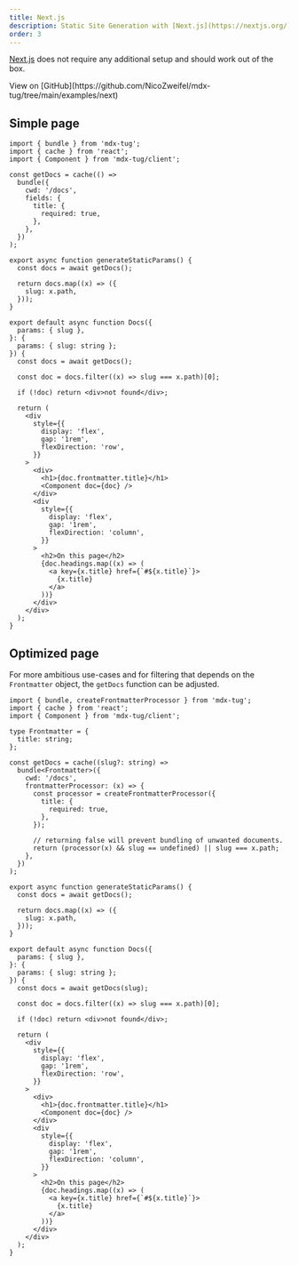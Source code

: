 ```yaml
---
title: Next.js
description: Static Site Generation with [Next.js](https://nextjs.org/)
order: 3
---
```


[Next.js](https://nextjs.org/) does not require any additional setup and should work out of the box.

<Info>
  View on
  [GitHub](https://github.com/NicoZweifel/mdx-tug/tree/main/examples/next)
</Info>

## Simple page

```tsx
import { bundle } from 'mdx-tug';
import { cache } from 'react';
import { Component } from 'mdx-tug/client';

const getDocs = cache(() =>
  bundle({
    cwd: '/docs',
    fields: {
      title: {
        required: true,
      },
    },
  })
);

export async function generateStaticParams() {
  const docs = await getDocs();

  return docs.map((x) => ({
    slug: x.path,
  }));
}

export default async function Docs({
  params: { slug },
}: {
  params: { slug: string };
}) {
  const docs = await getDocs();

  const doc = docs.filter((x) => slug === x.path)[0];

  if (!doc) return <div>not found</div>;

  return (
    <div
      style={{
        display: 'flex',
        gap: '1rem',
        flexDirection: 'row',
      }}
    >
      <div>
        <h1>{doc.frontmatter.title}</h1>
        <Component doc={doc} />
      </div>
      <div
        style={{
          display: 'flex',
          gap: '1rem',
          flexDirection: 'column',
        }}
      >
        <h2>On this page</h2>
        {doc.headings.map((x) => (
          <a key={x.title} href={`#${x.title}`}>
            {x.title}
          </a>
        ))}
      </div>
    </div>
  );
}
```

## Optimized page

For more ambitious use-cases and for filtering that depends on the `Frontmatter` object, the `getDocs` function can be adjusted.

```tsx
import { bundle, createFrontmatterProcessor } from 'mdx-tug';
import { cache } from 'react';
import { Component } from 'mdx-tug/client';

type Frontmatter = {
  title: string;
};

const getDocs = cache((slug?: string) =>
  bundle<Frontmatter>({
    cwd: '/docs',
    frontmatterProcessor: (x) => {
      const processor = createFrontmatterProcessor({
        title: {
          required: true,
        },
      });

      // returning false will prevent bundling of unwanted documents.
      return (processor(x) && slug == undefined) || slug === x.path;
    },
  })
);

export async function generateStaticParams() {
  const docs = await getDocs();

  return docs.map((x) => ({
    slug: x.path,
  }));
}

export default async function Docs({
  params: { slug },
}: {
  params: { slug: string };
}) {
  const docs = await getDocs(slug);

  const doc = docs.filter((x) => slug === x.path)[0];

  if (!doc) return <div>not found</div>;

  return (
    <div
      style={{
        display: 'flex',
        gap: '1rem',
        flexDirection: 'row',
      }}
    >
      <div>
        <h1>{doc.frontmatter.title}</h1>
        <Component doc={doc} />
      </div>
      <div
        style={{
          display: 'flex',
          gap: '1rem',
          flexDirection: 'column',
        }}
      >
        <h2>On this page</h2>
        {doc.headings.map((x) => (
          <a key={x.title} href={`#${x.title}`}>
            {x.title}
          </a>
        ))}
      </div>
    </div>
  );
}
```

